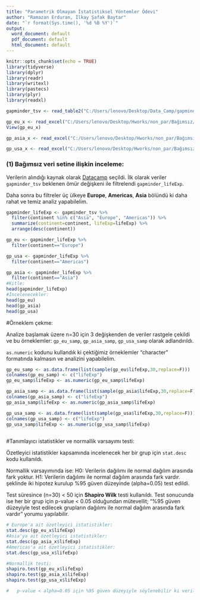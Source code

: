 ```yaml
---
title: "Parametrik Olmayan İstatistiksel Yöntemler Ödevi"
author: "Ramazan Erduran, İlkay Şafak Baytar"
date: "`r format(Sys.time(), '%d %B %Y')`"
output:
  word_document: default
  pdf_document: default
  html_document: default
---
```



```r
knitr::opts_chunk$set(echo = TRUE)
library(tidyverse)
library(dplyr)
library(readr)
library(writexl)
library(pastecs)
library(plyr)
library(readxl)

gapminder_tsv <- read_table2("C:/Users/lenovo/Desktop/Data_Camp/gapminder.tsv.txt")

gp_eu_x <- read_excel("C:/Users/lenovo/Desktop/Hworks/non_par/Bağımsız/gp_eu_x.xlsx")
View(gp_eu_x)

gp_asia_x <- read_excel("C:/Users/lenovo/Desktop/Hworks/non_par/Bağımsız/gp_asia_x.xlsx")

gp_usa_x <- read_excel("C:/Users/lenovo/Desktop/Hworks/non_par/Bağımsız/gp_usa_x.xlsx")

```


### (1) Bağımsız veri setine ilişkin inceleme:

  Verilerin alındığı kaynak olarak [Datacamp](datacamp.com) seçildi.
İlk olarak veriler `gapminder_tsv` beklenen ömür değişkeni ile filtrelendi `gapminder_lifeExp`.

  Daha sonra bu filtreler üç ülkeye **Europe**, **Americas**, **Asia** bölündü ki daha rahat ve temiz analiz yapabilelim. 

```r
gapminder_lifeExp <- gapminder_tsv %>%
  filter(continent %in% c("Asia", "Europe", "Americas")) %>%
  summarize(continent=continent, lifeExp=lifeExp) %>%
  arrange(desc(continent))

gp_eu <- gapminder_lifeExp %>%
  filter(continent=="Europe")

gp_usa <- gapminder_lifeExp %>%
  filter(continent=="Americas")

gp_asia <- gapminder_lifeExp %>%
  filter(continent=="Asia")
#Kitle:
head(gapminder_lifeExp)
#İncelenecekler:
head(gp_eu)
head(gp_asia)
head(gp_usa)

```

#Örneklem çekme:

  Analize başlamak üzere n=30 için 3 değişkenden de veriler rastgele çekildi ve bu örneklemler:
  `gp_eu_samp`, `gp_asia_samp`, `gp_usa_samp` olarak adlandırıldı.
  
  `as.numeric` kodunu kullandık ki çektiğimiz örneklemler "character" formatında kalmasın ve analizini yapabilelim.

```r

gp_eu_samp <- as.data.frame(list(sample(gp_eu$lifeExp,30,replace=F)))
colnames(gp_eu_samp) <- c("lifeExp")
gp_eu_samp$lifeExp <- as.numeric(gp_eu_samp$lifeExp)

gp_asia_samp <- as.data.frame(list(sample(gp_asia$lifeExp,30,replace=F)))
colnames(gp_asia_samp) <- c("lifeExp")
gp_asia_samp$lifeExp <- as.numeric(gp_asia_samp$lifeExp)

gp_usa_samp <- as.data.frame(list(sample(gp_usa$lifeExp,30,replace=F)))
colnames(gp_usa_samp) <- c("lifeExp")
gp_usa_samp$lifeExp <- as.numeric(gp_usa_samp$lifeExp)
 
```

#Tanımlayıcı istatistikler ve normallik varsayımı testi:

  Özetleyici istatistikler kapsamında incelenecek her bir grup için `stat.desc` kodu kullanıldı.
  
  Normallik varsayımında ise:
H0: Verilerin dağılımı ile normal dağılım arasında fark yoktur.
H1: Verilerin dağılımı ile normal dağılım arasında fark vardır.
şeklinde iki hipotez kurulup %95 güven düzeyinde (alpha=0.05) test edildi.

  Test süresince (n=30) < 50 için **Shapiro Wilk** testi kullanıldı. Test sonucunda ise her bir grup için p-value < 0.05 olduğundan mütevellit;
  "%95 güven düzeyiyle test edilecek grupların dağılımı ile normal dağılım arasında fark vardır" yorumu yapılabilir.


```r
# Europe'a ait özetleyici istatistikler:
stat.desc(gp_eu_x$lifeExp)
#Asia'ya ait özetleyici istatistikler:
stat.desc(gp_asia_x$lifeExp)
#Americas'a ait özetleyici istatistikler:
stat.desc(gp_usa_x$lifeExp)

#Normallik testi:
shapiro.test(gp_eu_x$lifeExp)
shapiro.test(gp_asia_x$lifeExp)
shapiro.test(gp_usa_x$lifeExp)

#   p-value < alpha=0.05 için %95 güven düzeyiyle söylenebilir ki veriler ile normal dağılım arasında fark vardır.

```








